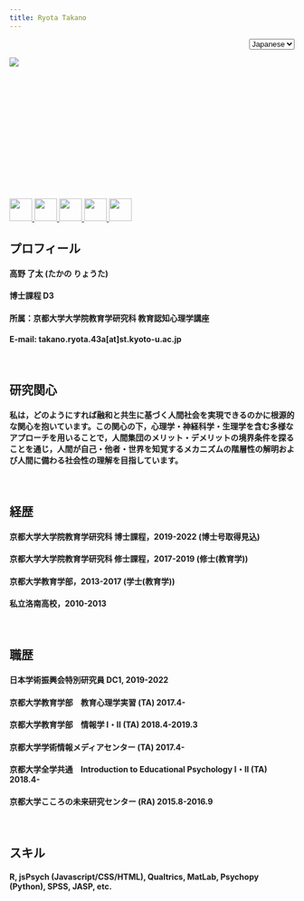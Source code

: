 ---
title: Ryota Takano
---

<div style = "text-align:right;">
<span class="custom-dropdown big">
<select name="select" onChange="location.href=value;">
<option value="">Japanese</option>
<option value="https://ryotatkn.github.io/personal_site/">English</option>
</select> 
</span>
</div>
 

<div style="width:225px; height:150px">
<p><img src="pic/pic2.jpg"></p>
</div>
<br>
<br>
<br>
<br>
<br>
<div style=>
<p>
<a class="no-underline" href="https://twitter.com/takano_ryota">
<img src="pic/twitter.png" width="40px" height="40px"> </a>
<a class="no-underline" href="https://www.researchgate.net/profile/Ryota-Takano">
<img src="pic/rg.png" width="40px" height="40px"> 
<a class="no-underline" href="https://scholar.google.co.jp/citations?user=ucldCngAAAAJ&hl=ja">
<img src="pic/gs.png" width="40px" height="40px"> 
<a class="no-underline" href="https://osf.io/bpjds/">
<img src="pic/osf.png" width="40px" height="40px"> 
<a class="no-underline" href="https://github.com/RyotaTKN">
<img src="pic/gh.jpg" width="40px" height="40px"> 
</a>
</p>


## **プロフィール**

#### 高野 了太 (たかの りょうた)
#### 博士課程 D3 
#### 所属：京都大学大学院教育学研究科 教育認知心理学講座
#### E-mail: takano.ryota.43a[at]st.kyoto-u.ac.jp
<br>

## **研究関心**

<h4> <p class = "big"> 私は，どのようにすれば融和と共生に基づく人間社会を実現できるのかに根源的な関心を抱いています。この関心の下，心理学・神経科学・生理学を含む多様なアプローチを用いることで，人間集団のメリット・デメリットの境界条件を探ることを通じ，人間が自己・他者・世界を知覚するメカニズムの階層性の解明および人間に備わる社会性の理解を目指しています。</p></h4>
<br>

## **経歴**

#### 京都大学大学院教育学研究科 博士課程，2019-2022 (博士号取得見込)
#### 京都大学大学院教育学研究科 修士課程，2017-2019 (修士(教育学))
#### 京都大学教育学部，2013-2017 (学士(教育学))
#### 私立洛南高校，2010-2013
<br>

## **職歴**

#### 日本学術振興会特別研究員 DC1, 2019-2022
#### 京都大学教育学部　教育心理学実習 (TA) 2017.4-
#### 京都大学教育学部　情報学 Ⅰ・Ⅱ (TA) 2018.4-2019.3
#### 京都大学学術情報メディアセンター (TA) 2017.4-
#### 京都大学全学共通　Introduction to Educational Psychology Ⅰ・Ⅱ (TA) 2018.4-
#### 京都大学こころの未来研究センター (RA) 2015.8-2016.9

<br>



## **スキル**

#### R, jsPsych (Javascript/CSS/HTML), Qualtrics, MatLab, Psychopy (Python), SPSS, JASP, etc.
